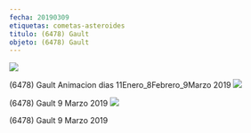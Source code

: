 ```yaml
---
fecha: 20190309
etiquetas: cometas-asteroides
titulo: (6478) Gault
objeto: (6478) Gault
---
```


<img src="https://astroccd.files.wordpress.com/2019/03/11enero_8febrero_9marzo.gif" />

(6478) Gault Animacion dias 11Enero_8Febrero_9Marzo 2019
<img src="https://astroccd.files.wordpress.com/2019/03/6478-gault_20190209_i88.jpg" />

(6478) Gault 9 Marzo 2019
<img src="https://astroccd.files.wordpress.com/2019/03/6478-gault._20190209_i88.jpg" />

(6478) Gault 9 Marzo 2019